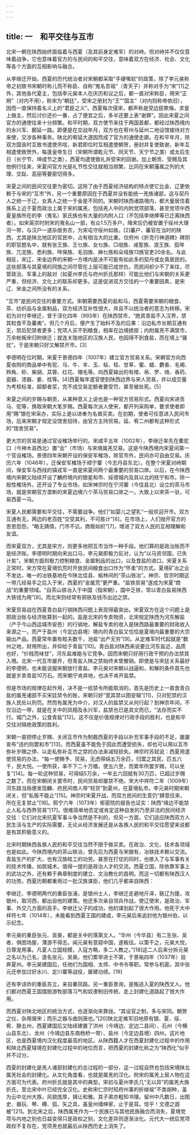 ```yaml
---
---
---
```

title: 一　和平交往与互市
---




北宋一朝在陕西始终面临着与西夏（及其前身定难军）的对峙。但对峙并不仅仅意味着战争，它也意味着官方的与民间的和平交往，意味着双方在经济、社会、文化等各个方面的互相影响与融合。

从李继迁开始，西夏的历代统治者对宋朝都采取“手硬嘴软”的政策，除了李元昊称帝之初致书宋朝时称儿而不称臣、自称“嵬名吾祖”（青天子）并称对手为“宋”[1]之外，其他各代夏主，包括李元昊本人在庆历和议之后，都一直对宋称臣，用宋“正朔”（对内不用），称宋为“朝廷”，受宋之册封为“王”“国主”（对内则称帝依旧），因而一直保持着名义上的“君臣之义”。西夏每次侵宋，都声称是受边臣欺侮，求皇上做主，然后讨价还价一番，占了便宜之后，多半还要上表“谢罪”。因此宋夏之间官方的通使往来十分频繁。和平时期，双方使节来往于两国首都，都经过陕西境内的永兴军、鄜延一路。即便是在交战年月，双方也在宥州与延州二地设馆接待对方来使，交涉各种事务。陕北的宥延大道因而成了官方的通使走廊。在和平年月，除双方国丧时互致书遣使吊唁，新君即位时互相遣使朝贺，册封并复使致谢，新年互相遣使致贺外，每逢皇帝生日（宋朝所谓乾元节、同天节、天宁节之类）或太后生日（长宁节、坤成节之类），西夏均遣使致礼并受宋的回谢。加上朝贡、受赐及其他例行往来，宋夏间官方光是礼节性交往就相当频繁，比同在宋朝藩属之列的大理、交趾、高丽等要密切得多。

宋夏之间的民间交往更为密切。这除了由于西夏经济结构的特点使它比金、辽更依赖于与宋的“互市”外，另一个重要原因在于西夏并没有能统一羌族诸部，这与契丹人之统一于辽，女真人之统一于金是不同的。宋朝时陕西诸路境内，都大量居住着族系上近于夏而政治上属于宋的属羌，包括羌人中的内附党项部落，甚至党项中西夏皇族所在的李（嵬名）家氏族也有大量的内附人口（不包括李继捧等已迁离陕西者）。如宋英宗时附宋的嵬名山一部，有众1.5万多户，降宋后仍被安置于绥州大理河一带，与汉户一道杂居务农，为宋屯守绥州如故。[2]蕃户、蕃官在当时的陕西，尤其是陕北地区的官民中，占有相当大的比重。仅府州《折克行神道碑》碑阴的职官题名中，就有张王族、王乜族、女乜族、□俎族、减誓族、浪王族、孤咩族、兀泥族、悉利族、咩保族、毛羽族、麻乜族和朵母族13族官吏20余名。与此相反，宋辽、宋金边界的宋朝一方境内是决不可能有如此多的契丹或女真居民的。这些部落与其夏境的同族之间尽管在上层可能已成世仇，而民间却少不了来往，尽管政治、军事上的敌对（如夏州李氏与府州折氏那样）可能比他们与宋朝的关系更严重，但经济、文化上的联系却更多。这是促进双方交往的一个重要因素，是宋辽、宋金之间所没有的关系。

“互市”是民间交往的重要方式。宋朝需要西夏的盐和马，西夏需要宋朝的粮食、茶、纺织品与金属制品，双方经济互补性很大，并且不以统治者的意志为转移。宋初为对付李继迁，曾于淳化四年（993年）在陕西禁市，“绝其青盐不入汉界，禁其粒食不及蕃夷”。但几个月后，便产生了始料不及的后果：沿边私市长期互通有无，禁后犯禁者更多；党项人买不到粮食，相率在边境掳掠；内附属羌不满禁市，万余帐叛宋归附继迁；就连关陇地区的汉族人民，也因得不到食盐，而在境上“骚扰”。于是宋朝只好又解禁开市。[3]

李德明在位时期，宋夏于景德四年（1007年）建立官方贸易关系。宋朝官方向西夏收购的商品单中有驼、马、牛、羊、玉、毡、毯、甘草、蜜、蜡、麝香、毛褐、羚角、砂、柴胡、苁蓉、红花、翎毛等。向西夏输出的有缯、帛、罗、绮、香药、瓷器、漆器、姜、桂等。[4]西夏每年遣官使到陕西边界与宋人贸易，并以成交量为考核标准，超额者奖，完不成交易定额者要受罚，甚至被处死。[5]

宋夏之间的岁赐与朝贡，从某种意义上说也是一种官方贸易形式。西夏向宋进贡马、驼等，换取宋朝大笔岁赐。西夏每次派人使宋，都开列采购单，要求使者即用“赐”银在宋采办，实际上是以进奉为名做买卖。在初期，使者可任意进入民间市场，后来宋朝才规定设馆舍招待，由官方主持贸易。延、宥二州都有这种形式的“馆舍贸易”。

更大宗的贸易是通过官设榷场举行的。宋咸平五年（1002年），李继迁率先在橐驼口（今神木县西北）置“会”（市场）与宋境属羌交易。这是今陕西境内宋夏间第一个官设榷场。景德四年宋朝开设的保安军榷场，除官市外，民间亦可自由交易。庆历六年（1046年），迁保安军榷场于顺宁寨（今志丹县东北）。在整个宋夏对峙期间，保安军与西线的镇戎军一直是宋夏间两个最重要的贸易口岸。以后，在今陕西境内宋朝又陆续开设了麟府境内的银星和市、绥德城内及其以北的抚宁和市。除一般性榷场外，还开设了专业市场，如宋神宗时在宁河寨（今佳县北）设立的茶马市场，就是宋朝官方垄断的宋夏边境六个茶马贸易口岸之一。大致上以宋茶一驮，可易西夏一马。

宋夏人民都需要和平交往，不需要战争。他们“如婴儿之望乳”一般欢迎开市。双方互通有无，两边的老百姓“交受其利，不可胜计”[6]。在市场上，人们抛开官方的恩恩怨怨，“略无猜情，门市不讥，商贩如织”[7]，增进了双方人民的互相理解和友谊。

而宋夏双方，尤其是宋方，则更多地把互市当作一种手段。他们算的是政治账而不是经济账。李德明时期向宋出口马，李元昊即极力反对，认为“以马资邻国，已失计矣”。宋朝方面则极力控制粮食、金属制品的出口，以及食盐的进口。宋夏关系正常时，宋方常在夏境饥荒时开放民间粮食出口作为“怀柔”的方式。夏境矿冶之业不发达，唯一的冶铁基地在今陕北佳县、榆林间的“茶山铁冶”。神宗、哲宗时期这一带几经易手之后入于宋，西夏的“金属荒”更严重。“盐铁贸易”遂成为宋夏“商战”的重要领域。“自茶山铁冶入于中国（指宋朝），国中乏铁，常以青白盐易陕西大铁钱为用”[8]。而北宋则经常有铜铁及钱币出边之禁。

宋夏贸易战在西夏青白盐行销陕西问题上表现得最突出。宋夏双方在这个问题上是把政治账与经济账算到一起的。盐是北宋的专卖物资，北宋规定陕西为河东解盐（产于今山西运城市安邑）的行销地，解盐专卖的收入是陕西路最重要的财政收入来源之一。而产于盐州（今定边县境）境内的青白盐又恰恰是夏境内最重要的大宗输出产品。西夏常年置有畦夫数千，池盐“出产无穷”[9]。从定难军时代起就是“数州之地，财用所出，并仰给于青盐”[10]。青白盐对陕西来说要比河东盐近，品质也好，“价贱而味甘”，河东盐难能与它竞争。因而宋朝只好用行政干预的办法禁其入境。北宋一代互市屡开，但青盐入陕之禁始终未曾撤销。即使是与宋廷关系最好的李德明，也未能说服宋朝放行青盐。李元昊对宋朝以战逼和，和解的条件首先也就是岁卖青盐10万石。而宋朝宁肯弃地，也决不肯开盐禁。

但是市场的规律在起作用，决不是一纸禁令所能取消的。首先是历史上一直食青白盐的属羌诸部不买宋廷禁令的账，宋朝只好“宽其禁以图安辑”[11]，只对犯禁的汉族人民处以刑罚。然而有属羌为中介，对汉人的盐禁又从何行起？到神宗年间，不仅沿边一带，就是在关中的凤翔及永兴军，盐禁也已是具文而已，“法存而实不行。城门之外，公食青盐”[12]。这不仅是价值规律对行政手段的胜利，也是和平交往对隔绝政策的胜利。

宋朝一直把停止岁赐、关闭互市作为制裁西夏的手段以补充军事手段的不足，屡屡宣布“违约则罢和市”[13]。而西夏虽不能免于因此而遭受损失，却也可以用以互市弥补岁赐之停、以走私弥补互市之禁的办法来减轻损失。神宗时苏轼说：西夏用遣使贸易的办法，“每一使赐予、贸易，无虑得绢五万余匹，归鬻之其民，匹五六千，民大悦。一使所获，率不下二十万缗。使五六至，而累年所罢岁赐，可以坐复”[14]。每一轮这种贸易，可得绢5万余，一年五六回就有30万匹，已超过岁赐之数了。而在宋朝闭关罢市时，民间贸易却屡禁不绝。宋大中祥符二年（1009年）河东路当局便发现麟、府民间商人带“轻货”到夏州，在夏境私市。李元昊时期宋朝闭关，但“私贩不能止”[15]。神宗时宋夏开战，而双方民间的生意仍“肆意往来，所在无复禁止”[16]。熙宁六年（1073年）枢密院的报告也证实：陕西“缘边不能禁止人私与西界贸易”[17]。很难简单地否定或肯定这种自发的乃至非法的民间经济交往：它们对北宋抗夏军事斗争当然是不利的，但另一方面，它们适应陕西双方人民生活与生产的实际需要，无论从经济发展还是从各族人民的和平交往愿望来说都是有其积极意义的。

北宋时期陕西各族人民的和平交往当然不限于做买卖。在政治、文化、技术各领域也是如此。今陕西境内的茶山铁冶，曾先后为西夏与宋据有，冶铁技术赖以交流。青盐生产的扩大，也有汉族畦工的功劳。甚至在打仗的同时，也掺入了与军事有关的技术传播，如筑城术。值得一提的是政治人才的交流。西夏立国，除依靠军事上的武功之外，还有赖于典章制度的建立、文治教化的昌明。而这一切都有陕西汉人的功劳。西夏历朝都重用过一批汉族谋臣，他们几乎都来自陕西：

李继迁、李德明两代的重臣张浦，是银州士人，李继迁走避地斤泽，联辽为援，攻银州，取河西，都出自他的建策。他还多次亲自领兵作战，使辽使宋，是政治、军事、外交几方面的高手。李继迁父子的成功，他的谋划起了很大作用。他死于大中祥符七年（1014年），未能看到西夏王国的建成，李元昊后来追封他为银州伯，以示纪念。

李元昊的重臣张元、吴昊，都是关中的落第文人。“华州（今华县）有二生张、吴者，俱困场屋，薄游不得志。闻元昊有意窥中国，遂叛往。以策干之，元昊大悦，日尊宠用事。凡夏人立国规模，入寇方略，多二人教之。”[18]这二人后来分拆元昊之名以为己名，遂名张元、吴昊。他们累举进士不第，于景祐四年（1037年）投奔夏州。李元昊建国后，任他们为国相、太师、中书令等职。常参与机密。其中张元还参加过好水川、定川寨等战役，屡建功绩。[19]

还有李谅祚的重臣苏立，来自秦凤路。另一重臣景询，是叛逃入夏的陕西文人。他们都对西夏王国摆脱游牧部落习气和奴隶制旧传统、走上封建化道路起了很大作用。

而西夏对陕北地区的统治方式，也逐渐向宋靠拢。“其设官之制，多与宋同。朝贺之仪，杂用唐宋；而乐之器与曲则唐也。”[20]陕北定难军旧地原有银、夏、绥、宥、静五州，西夏建国后又陆续建置了洪州（今靖边、定边二县间）、石州（今横山县东北）、龙州（今靖边县东南杨桥一带）、盐州（今定边县境）四州。这片地区，也是西夏境内汉化程度最高的地区。从陕西籍人才在西夏封建化过程中的作用和陕北西夏辖境在封建化过程中的地位而言，把西夏的封建化称之为“陕西化”似乎并不过分。

西夏的封建化是羌人诸部封建化的总过程的一部分，这一过程自然也包括宋境陕北属羌社会的封建化。从文化角度看，也就是属羌的汉化。附宋的属羌上层人物在这方面可为代表。府州折氏就是其中的典型。宋初与夏州李氏几“无以异”的属羌大族折氏，至北宋中叶已经完全汉化。史称宋仁宗时知府州事的折继祖“不类胡种，虽为云中北州大族，风貌庞厚，揖让和雅。其子弟亦粗知书理。留州中凡数日，出图史、器玩、琴、樽、弧、矢之具，虽皇州缙绅家，止于是耳。信乎！文德之遐被”[21]。到北宋之后，陕西属羌作为一个民族已与其他民族融合而消失，夏境党项与内地之别也日益变得只是政权之别，文化差异则逐渐淡化。元代大一统后党项政权不复存在，党项羌也就最后从陕西历史上消失了。